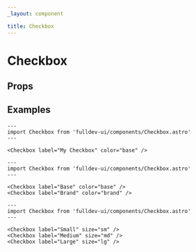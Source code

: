 ```yaml
---
_layout: component

title: Checkbox
---
```


# Checkbox


## Props

<PropsTable />

## Examples

```astro live
---
import Checkbox from 'fulldev-ui/components/Checkbox.astro'
---

<Checkbox label="My Checkbox" color="base" />
```

```astro live
---
import Checkbox from 'fulldev-ui/components/Checkbox.astro'
---

<Checkbox label="Base" color="base" />
<Checkbox label="Brand" color="brand" />
```

```astro live
---
import Checkbox from 'fulldev-ui/components/Checkbox.astro'
---

<Checkbox label="Small" size="sm" />
<Checkbox label="Medium" size="md" />
<Checkbox label="Large" size="lg" />
```
